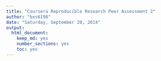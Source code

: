 ```yaml
---
title: "Coursera Reproducible Research Peer Assessment 2"
author: "bxs6198"
date: "Saturday, September 20, 2014"
output:
  html_document:
    keep_md: yes
    number_sections: yes
    toc: yes
---
```


